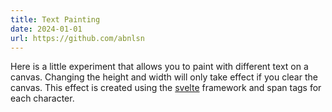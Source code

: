 ```yaml
---
title: Text Painting
date: 2024-01-01
url: https://github.com/abnlsn
---
```


Here is a little experiment that allows you to paint with different text on a canvas. Changing the height and width will only take effect if you clear the canvas.
This effect is created using the [svelte](https://svelte.dev) framework and span tags for each character.

<Component client:load />